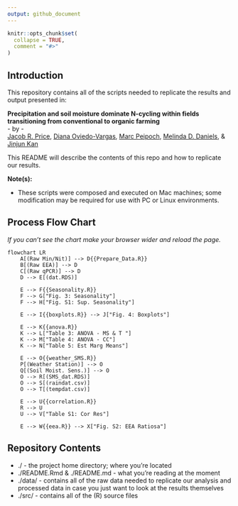 ```yaml
---
output: github_document
---
```


<!-- README.md is generated from README.Rmd. Please edit that file -->

```r
knitr::opts_chunk$set(
  collapse = TRUE,
  comment = "#>"
)
```

## Introduction

This repository contains all of the scripts needed to replicate the results and output presented in: 

**Precipitation and soil moisture dominate N-cycling within fields transitioning from conventional to organic farming**  
- by -  
[Jacob R. Price](https://jacobrprice.github.io/), [Diana Oviedo-Vargas](https://stroudcenter.org/people/oviedo-vargas/), [Marc Peipoch](https://stroudcenter.org/people/peipoch/), [Melinda D. Daniels](https://stroudcenter.org/people/daniels/), & [Jinjun Kan](https://stroudcenter.org/people/kan/)  

This README will describe the contents of this repo and how to replicate our results. 

**Note(s):**   

* These scripts were composed and executed on Mac machines; some modification may be required for use with PC or Linux environments. 


## Process Flow Chart   
*If you can't see the chart make your browser wider and reload the page.* 

<!-- Syntax: -->
<!-- https://mermaid.js.org/syntax/flowchart.html -->
<!-- live editor: -->
<!-- https://mermaid-js.github.io/mermaid-live-editor/ -->
```mermaid
flowchart LR
    A[(Raw Min/Nit)] --> D{{Prepare_Data.R}}
    B[(Raw EEA)] --> D
    C[(Raw qPCR)] --> D
    D --> E[(dat.RDS)]
    
    E --> F{{Seasonality.R}} 
    F --> G["Fig. 3: Seasonality"]
    F --> H["Fig. S1: Sup. Seasonality"]
    
    E --> I{{boxplots.R}} --> J["Fig. 4: Boxplots"]

    E --> K{{anova.R}}
    K --> L["Table 3: ANOVA - MS & T "]
    K --> M["Table 4: ANOVA - CC"]
    K --> N["Table 5: Est Marg Means"]

    E --> O{{weather_SMS.R}}
    P[(Weather Station)] --> O 
    Q[(Soil Moist. Sens.)] --> O
    O --> R[(SMS_dat.RDS)]
    O --> S[(raindat.csv)]
    O --> T[(tempdat.csv)]

    E --> U{{correlation.R}} 
    R --> U
    U --> V["Table S1: Cor Res"]

    E --> W{{eea.R}} --> X["Fig. S2: EEA Ratiosa"]
```
## Repository Contents
* ./ - the project home directory; where you're located  
* ./README.Rmd & ./README.md - what you're reading at the moment  
* ./data/ - contains all of the raw data needed to replicate our analysis and processed data in case you just want to look at the results themselves 
* ./src/ - contains all of the (R) source files 

